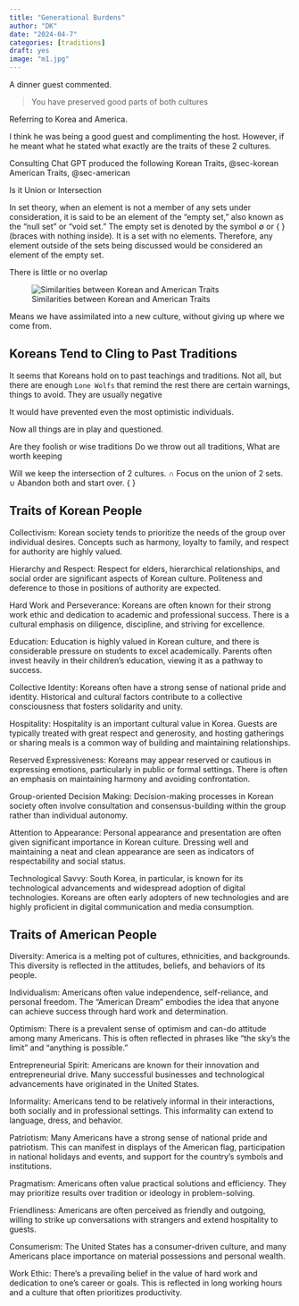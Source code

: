 ```yaml
---
title: "Generational Burdens"
author: "DK"
date: "2024-04-7"
categories: [traditions]
draft: yes
image: "m1.jpg"
---
```


A dinner guest commented.

> You have preserved good parts of both cultures

Referring to Korea and America.

I think he was being a good guest and complimenting the host. However, if he meant what he stated what exactly are the traits of these 2 cultures.

Consulting Chat GPT produced the following Korean Traits, @sec-korean American Traits, @sec-american

Is it Union or Intersection

In set theory, when an element is not a member of any sets under consideration, it is said to be an element of the "empty set," also known as the "null set" or "void set." The empty set is denoted by the symbol ∅ or { } (braces with nothing inside). It is a set with no elements. Therefore, any element outside of the sets being discussed would be considered an element of the empty set.

There is little or no overlap

![Similarities between Korean and American Traits](national traits usa kor.png){#fig-f1}

Means we have assimilated into a new culture, without giving up where we come from.


## Koreans Tend to Cling to Past Traditions

It seems that Koreans hold on to past teachings and traditions.
Not all, but there are enough `Lone Wolfs` that remind the rest there are certain warnings, things to avoid.
They are usually negative

It would have prevented even the most optimistic individuals.

Now all things are in play and questioned.

Are they foolish or wise traditions
Do we throw out all traditions, 
What are worth keeping

Will we keep the intersection of 2 cultures. $\cap$
Focus on the union of 2 sets. $\cup$
Abandon both and start over. { }




## Traits of Korean People {#sec-korean}

Collectivism: Korean society tends to prioritize the needs of the group over individual desires. Concepts such as harmony, loyalty to family, and respect for authority are highly valued.

Hierarchy and Respect: Respect for elders, hierarchical relationships, and social order are significant aspects of Korean culture. Politeness and deference to those in positions of authority are expected.

Hard Work and Perseverance: Koreans are often known for their strong work ethic and dedication to academic and professional success. There is a cultural emphasis on diligence, discipline, and striving for excellence.

Education: Education is highly valued in Korean culture, and there is considerable pressure on students to excel academically. Parents often invest heavily in their children's education, viewing it as a pathway to success.

Collective Identity: Koreans often have a strong sense of national pride and identity. Historical and cultural factors contribute to a collective consciousness that fosters solidarity and unity.

Hospitality: Hospitality is an important cultural value in Korea. Guests are typically treated with great respect and generosity, and hosting gatherings or sharing meals is a common way of building and maintaining relationships.

Reserved Expressiveness: Koreans may appear reserved or cautious in expressing emotions, particularly in public or formal settings. There is often an emphasis on maintaining harmony and avoiding confrontation.

Group-oriented Decision Making: Decision-making processes in Korean society often involve consultation and consensus-building within the group rather than individual autonomy.

Attention to Appearance: Personal appearance and presentation are often given significant importance in Korean culture. Dressing well and maintaining a neat and clean appearance are seen as indicators of respectability and social status.

Technological Savvy: South Korea, in particular, is known for its technological advancements and widespread adoption of digital technologies. Koreans are often early adopters of new technologies and are highly proficient in digital communication and media consumption.

## Traits of American People {#sec-american}

Diversity: America is a melting pot of cultures, ethnicities, and backgrounds. This diversity is reflected in the attitudes, beliefs, and behaviors of its people.

Individualism: Americans often value independence, self-reliance, and personal freedom. The "American Dream" embodies the idea that anyone can achieve success through hard work and determination.

Optimism: There is a prevalent sense of optimism and can-do attitude among many Americans. This is often reflected in phrases like "the sky's the limit" and "anything is possible."

Entrepreneurial Spirit: Americans are known for their innovation and entrepreneurial drive. Many successful businesses and technological advancements have originated in the United States.

Informality: Americans tend to be relatively informal in their interactions, both socially and in professional settings. This informality can extend to language, dress, and behavior.

Patriotism: Many Americans have a strong sense of national pride and patriotism. This can manifest in displays of the American flag, participation in national holidays and events, and support for the country's symbols and institutions.

Pragmatism: Americans often value practical solutions and efficiency. They may prioritize results over tradition or ideology in problem-solving.

Friendliness: Americans are often perceived as friendly and outgoing, willing to strike up conversations with strangers and extend hospitality to guests.

Consumerism: The United States has a consumer-driven culture, and many Americans place importance on material possessions and personal wealth.

Work Ethic: There's a prevailing belief in the value of hard work and dedication to one's career or goals. This is reflected in long working hours and a culture that often prioritizes productivity.
